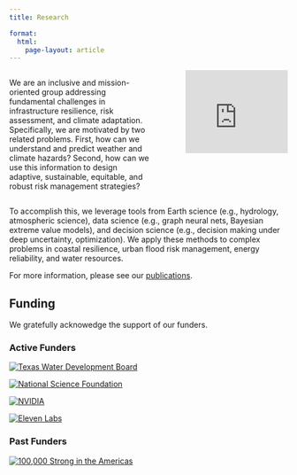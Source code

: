 ```yaml
---
title: Research

format: 
  html:
    page-layout: article
---
```


::: {.columns}
::: {.column width="55%"}
We are an inclusive and mission-oriented group addressing fundamental challenges in infrastructure resilience, risk assessment, and climate adaptation.
Specifically, we are motivated by two related problems.
First, how can we understand and predict weather and climate hazards?
Second, how can we use this information to design adaptive, sustainable, equitable, and robust risk management strategies?
:::
::: {.column width="5%"}
:::
::: {.column width="40%"}
<iframe width="100%" src="https://www.youtube.com/embed/gI2I8Cq-14g" title="Overview of Doss-Gollin Research Group (March 2023)" frameborder="0" allow="accelerometer; autoplay; clipboard-write; encrypted-media; gyroscope; picture-in-picture; web-share" allowfullscreen></iframe>
:::
:::

To accomplish this, we leverage tools from Earth science (e.g., hydrology, atmospheric science), data science (e.g., graph neural nets, Bayesian extreme value models), and decision science (e.g., decision making under deep uncertainty, optimization). We apply these methods to complex problems in coastal resilience, urban flood risk management, energy reliability, and water resources.

For more information, please see our [publications](publications/index.qmd).

## Funding

We gratefully acknowedge the support of our funders.

### Active Funders

::: {layout="[8, -1, 8, -1, 8, -1, 8, -1, 8, -1, 8]"}

[![Texas Water Development Board](_assets/img/logos/twdb.svg)](https://www.twdb.texas.gov/){target=_blank}

[![National Science Foundation](_assets/img/logos/NSF.png)](https://www.nsf.gov/){target=_blank}

[![NVIDIA](_assets/img/logos/nvidia.png)](https://www.nvidia.com/){target=_blank}

[![Eleven Labs](_assets/img/logos/elevenlabs-logo-black.svg)](https://elevenlabs.io/){target=_blank}

:::

### Past Funders

::: {layout="[8, -1, 8, -1, 8, -1, 8, -1, 8, -1, 8]"}

[![100,000 Strong in the Americas](_assets/img/logos/100k-strong.jpg)](https://www.100kstrongamericas.org/){target=_blank}

:::